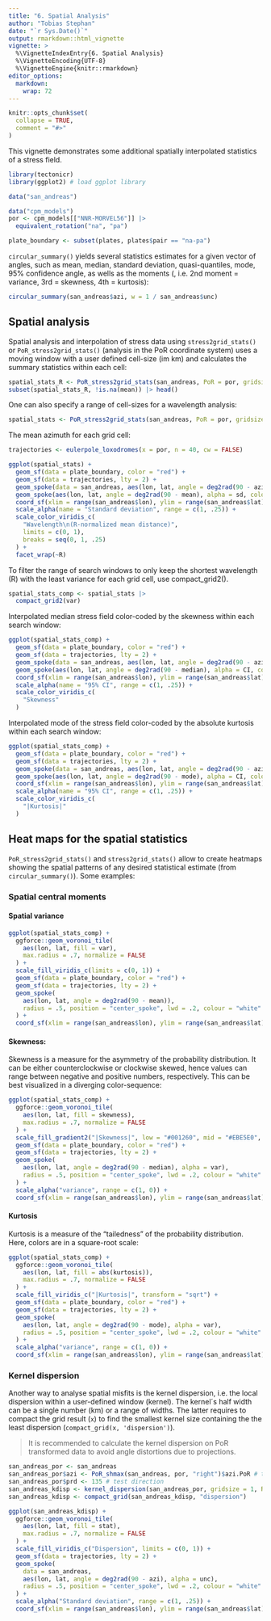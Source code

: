 ```yaml
---
title: "6. Spatial Analysis"
author: "Tobias Stephan"
date: "`r Sys.Date()`"
output: rmarkdown::html_vignette
vignette: >
  %\VignetteIndexEntry{6. Spatial Analysis}
  %\VignetteEncoding{UTF-8}
  %\VignetteEngine{knitr::rmarkdown}
editor_options: 
  markdown: 
    wrap: 72
---
```


```r
knitr::opts_chunk$set(
  collapse = TRUE,
  comment = "#>"
)
```

This vignette demonstrates some additional spatially interpolated statistics of 
a stress field.

```r
library(tectonicr)
library(ggplot2) # load ggplot library
```

```r
data("san_andreas")

data("cpm_models")
por <- cpm_models[["NNR-MORVEL56"]] |>
  equivalent_rotation("na", "pa")

plate_boundary <- subset(plates, plates$pair == "na-pa")
```

`circular_summary()` yields several statistics estimates for a given vector of 
angles, such as mean, median, standard deviation, quasi-quantiles, mode, 95% 
confidence angle, as wells as the moments (, i.e. 2nd moment = variance, 
3rd = skewness, 4th = kurtosis): 

```r
circular_summary(san_andreas$azi, w = 1 / san_andreas$unc)
```


## Spatial analysis
Spatial analysis and interpolation of stress data using `stress2grid_stats()` 
or `PoR_stress2grid_stats()` (analysis in the PoR coordinate system) uses a 
moving window with a user defined cell-size (im km) and calculates the summary 
statistics within each cell:

```r
spatial_stats_R <- PoR_stress2grid_stats(san_andreas, PoR = por, gridsize = 1, R_range = 100)
subset(spatial_stats_R, !is.na(mean)) |> head()
```


One can also specify a range of cell-sizes for a wavelength analysis:

```r
spatial_stats <- PoR_stress2grid_stats(san_andreas, PoR = por, gridsize = 1, R_range = seq(50, 350, 100), mode = TRUE)
```

The mean azimuth for each grid cell:  
```r
trajectories <- eulerpole_loxodromes(x = por, n = 40, cw = FALSE)

ggplot(spatial_stats) +
  geom_sf(data = plate_boundary, color = "red") +
  geom_sf(data = trajectories, lty = 2) +
  geom_spoke(data = san_andreas, aes(lon, lat, angle = deg2rad(90 - azi)), radius = .3, linewisth = .5, color = "grey30", position = "center_spoke") +
  geom_spoke(aes(lon, lat, angle = deg2rad(90 - mean), alpha = sd, color = mdr), radius = .75, position = "center_spoke", lwd = 1) +
  coord_sf(xlim = range(san_andreas$lon), ylim = range(san_andreas$lat)) +
  scale_alpha(name = "Standard deviation", range = c(1, .25)) +
  scale_color_viridis_c(
    "Wavelength\n(R-normalized mean distance)",
    limits = c(0, 1),
    breaks = seq(0, 1, .25)
  ) +
  facet_wrap(~R)
```

To filter the range of search windows to only keep the shortest wavelength (R) 
with the least variance for each grid cell, use compact_grid2().

```r
spatial_stats_comp <- spatial_stats |>
  compact_grid2(var)
``` 

Interpolated median stress field color-coded by the skewness within each search 
window:
```r
ggplot(spatial_stats_comp) +
  geom_sf(data = plate_boundary, color = "red") +
  geom_sf(data = trajectories, lty = 2) +
  geom_spoke(data = san_andreas, aes(lon, lat, angle = deg2rad(90 - azi)), radius = .3, color = "grey30", position = "center_spoke") +
  geom_spoke(aes(lon, lat, angle = deg2rad(90 - median), alpha = CI, color = skewness), radius = .5, position = "center_spoke", lwd = 1) +
  coord_sf(xlim = range(san_andreas$lon), ylim = range(san_andreas$lat)) +
  scale_alpha(name = "95% CI", range = c(1, .25)) +
  scale_color_viridis_c(
    "Skewness"
  )
```

Interpolated mode of the stress field color-coded by the absolute kurtosis 
within each search window:

```r
ggplot(spatial_stats_comp) +
  geom_sf(data = plate_boundary, color = "red") +
  geom_sf(data = trajectories, lty = 2) +
  geom_spoke(data = san_andreas, aes(lon, lat, angle = deg2rad(90 - azi)), radius = .3, color = "grey30", position = "center_spoke") +
  geom_spoke(aes(lon, lat, angle = deg2rad(90 - mode), alpha = CI, color = abs(kurtosis)), radius = .5, position = "center_spoke", lwd = 1) +
  coord_sf(xlim = range(san_andreas$lon), ylim = range(san_andreas$lat)) +
  scale_alpha(name = "95% CI", range = c(1, .25)) +
  scale_color_viridis_c(
    "|Kurtosis|"
  )
```

## Heat maps for the spatial statistics

`PoR_stress2grid_stats()` and `stress2grid_stats()` allow to create heatmaps 
showing the spatial patterns of any desired statistical estimate (from 
`circular_summary()`). Some examples:

### Spatial central moments

#### Spatial variance
```r
ggplot(spatial_stats_comp) +
  ggforce::geom_voronoi_tile(
    aes(lon, lat, fill = var),
    max.radius = .7, normalize = FALSE
  ) +
  scale_fill_viridis_c(limits = c(0, 1)) +
  geom_sf(data = plate_boundary, color = "red") +
  geom_sf(data = trajectories, lty = 2) +
  geom_spoke(
    aes(lon, lat, angle = deg2rad(90 - mean)),
    radius = .5, position = "center_spoke", lwd = .2, colour = "white"
  ) +
  coord_sf(xlim = range(san_andreas$lon), ylim = range(san_andreas$lat))
```

#### Skewness:
Skewness is a measure for the asymmetry of the probability distribution. It can 
be either counterclockwise or clockwise skewed, hence values can range between 
negative and positive numbers, respectively. This can be best visualized in a 
diverging color-sequence:

```r
ggplot(spatial_stats_comp) +
  ggforce::geom_voronoi_tile(
    aes(lon, lat, fill = skewness),
    max.radius = .7, normalize = FALSE
  ) +
  scale_fill_gradient2("|Skewness|", low = "#001260", mid = "#EBE5E0", high = "#590007") +
  geom_sf(data = plate_boundary, color = "red") +
  geom_sf(data = trajectories, lty = 2) +
  geom_spoke(
    aes(lon, lat, angle = deg2rad(90 - median), alpha = var),
    radius = .5, position = "center_spoke", lwd = .2, colour = "white"
  ) +
  scale_alpha("variance", range = c(1, 0)) +
  coord_sf(xlim = range(san_andreas$lon), ylim = range(san_andreas$lat))
```

#### Kurtosis
Kurtosis is a measure of the "tailedness" of the probability distribution. 
Here, colors are in a square-root scale:
```r
ggplot(spatial_stats_comp) +
  ggforce::geom_voronoi_tile(
    aes(lon, lat, fill = abs(kurtosis)),
    max.radius = .7, normalize = FALSE
  ) +
  scale_fill_viridis_c("|Kurtosis|", transform = "sqrt") +
  geom_sf(data = plate_boundary, color = "red") +
  geom_sf(data = trajectories, lty = 2) +
  geom_spoke(
    aes(lon, lat, angle = deg2rad(90 - mode), alpha = var),
    radius = .5, position = "center_spoke", lwd = .2, colour = "white"
  ) +
  scale_alpha("variance", range = c(1, 0)) +
  coord_sf(xlim = range(san_andreas$lon), ylim = range(san_andreas$lat))
```


### Kernel dispersion

Another way to analyse spatial misfits is the kernel dispersion, i.e. the
local dispersion within a user-defined window (kernel). The kernel´s half width 
can be a single number (km) or a range of widths. The latter requires to compact
the grid result (`x`) to find the smallest kernel size containing the the least 
dispersion (`compact_grid(x, 'dispersion')`).

> It is recommended to calculate the kernel dispersion on PoR transformed data to 
avoid angle distortions due to projections.

```r
san_andreas_por <- san_andreas
san_andreas_por$azi <- PoR_shmax(san_andreas, por, "right")$azi.PoR # transform to PoR azimuth
san_andreas_por$prd <- 135 # test direction
san_andreas_kdisp <- kernel_dispersion(san_andreas_por, gridsize = 1, R_range = seq(50, 350, 100))
san_andreas_kdisp <- compact_grid(san_andreas_kdisp, "dispersion")

ggplot(san_andreas_kdisp) +
  ggforce::geom_voronoi_tile(
    aes(lon, lat, fill = stat),
    max.radius = .7, normalize = FALSE
  ) +
  scale_fill_viridis_c("Dispersion", limits = c(0, 1)) +
  geom_sf(data = trajectories, lty = 2) +
  geom_spoke(
    data = san_andreas,
    aes(lon, lat, angle = deg2rad(90 - azi), alpha = unc),
    radius = .5, position = "center_spoke", lwd = .2, colour = "white"
  ) +
  scale_alpha("Standard deviation", range = c(1, .25)) +
  coord_sf(xlim = range(san_andreas$lon), ylim = range(san_andreas$lat))
```
